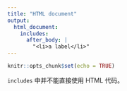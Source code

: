 ```yaml
---
title: "HTML document"
output: 
  html_document:
    includes:
      after_body: |
        "<li>a label</li>"
---
```


```r
knitr::opts_chunk$set(echo = TRUE)
```

`includes` 中并不能直接使用 HTML 代码。